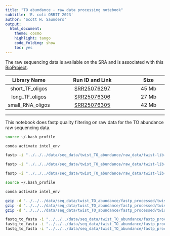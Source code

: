 ```yaml
---
title: "TO abundance - raw data processing notebook"
subtitle: 'E. coli ORBIT 2023'
author: 'Scott H. Saunders'
output:
  html_document:
    theme: cosmo
    highlight: tango
    code_folding: show
    toc: yes
---
```


The raw sequencing data is available on the SRA and is associated with this [BioProject](https://www.ncbi.nlm.nih.gov/sra/PRJNA989253).

|   Library Name   |                             Run ID and Link                              | Size  |
|:--------------:|:-------------------------------------:|:--------------:|
| short_TF_oligos  | [SRR25076297](https://trace.ncbi.nlm.nih.gov/Traces/sra?run=SRR25076297) | 45 Mb |
|  long_TF_oligos  | [SRR25076306](https://trace.ncbi.nlm.nih.gov/Traces/sra?run=SRR25076306) | 27 Mb |
| small_RNA_oligos | [SRR25076305](https://trace.ncbi.nlm.nih.gov/Traces/sra?run=SRR25076305) | 42 Mb |

------------------------------------------------------------------------

This notebook does fastp quality filtering on raw data for the TO abundance raw sequencing data.

```bash
source ~/.bash_profile

conda activate intel_env

fastp -i "../../../data/seq_data/twist_TO_abundance/raw_data/twist-lib-1_S1_L001_R1_001.fastq.gz" -I "../../../data/seq_data/twist_TO_abundance/raw_data/twist-lib-1_S1_L001_R2_001.fastq.gz" -m --merged_out "../../../data/seq_data/twist_TO_abundance/fastp_processed/twist_lib_1_fastp.fastq.gz" -h "../../../data/seq_data/twist_TO_abundance/fastp_processed/lib_1_report.html"

fastp -i "../../../data/seq_data/twist_TO_abundance/raw_data/twist-lib-2_S2_L001_R1_001.fastq.gz" -I "../../../data/seq_data/twist_TO_abundance/raw_data/twist-lib-2_S2_L001_R2_001.fastq.gz" -m --merged_out "../../../data/seq_data/twist_TO_abundance/fastp_processed/twist_lib_2_fastp.fastq.gz" -h "../../../data/seq_data/twist_TO_abundance/fastp_processed/lib_2_report.html"

fastp -i "../../../data/seq_data/twist_TO_abundance/raw_data/twist-lib-3_S3_L001_R1_001.fastq.gz" -I "../../../data/seq_data/twist_TO_abundance/raw_data/twist-lib-3_S3_L001_R2_001.fastq.gz" -m --merged_out "../../../data/seq_data/twist_TO_abundance/fastp_processed/twist_lib_3_fastp.fastq.gz" -h "../../../data/seq_data/twist_TO_abundance/fastp_processed/lib_3_report.html"

```

```bash
source ~/.bash_profile

conda activate intel_env

gzip -d "../../../data/seq_data/twist_TO_abundance/fastp_processed/twist_lib_1_fastp.fastq.gz" 
gzip -d "../../../data/seq_data/twist_TO_abundance/fastp_processed/twist_lib_2_fastp.fastq.gz" 
gzip -d "../../../data/seq_data/twist_TO_abundance/fastp_processed/twist_lib_3_fastp.fastq.gz" 

fastq_to_fasta -i "../../../data/seq_data/twist_TO_abundance/fastp_processed/twist_lib_1_fastp.fastq" -o "../../../data/seq_data/twist_TO_abundance/fastp_processed/lib_1_TOs.fasta"
fastq_to_fasta -i "../../../data/seq_data/twist_TO_abundance/fastp_processed/twist_lib_2_fastp.fastq" -o "../../../data/seq_data/twist_TO_abundance/fastp_processed/lib_2_TOs.fasta"
fastq_to_fasta -i "../../../data/seq_data/twist_TO_abundance/fastp_processed/twist_lib_3_fastp.fastq" -o "../../../data/seq_data/twist_TO_abundance/fastp_processed/lib_3_TOs.fasta"

```
